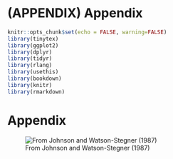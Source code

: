 # (APPENDIX) Appendix {.unnumbered}

```r
knitr::opts_chunk$set(echo = FALSE, warning=FALSE)
library(tinytex)
library(ggplot2)
library(dplyr)
library(tidyr)
library(rlang)
library(usethis)
library(bookdown)
library(knitr)
library(rmarkdown)
```

# Appendix

![From Johnson and Watson-Stegner (1987)](images/clipboard-152616148.png)
